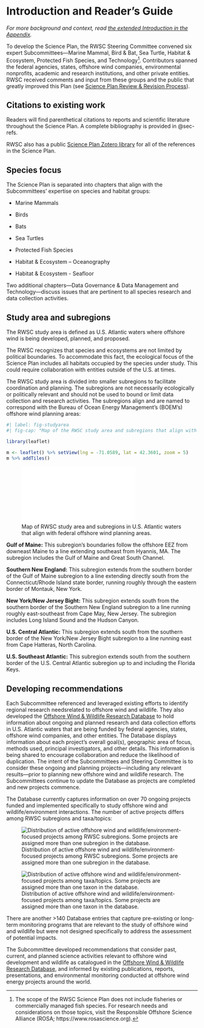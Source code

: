 # Introduction and Reader's Guide {#sec-intro}

*For more background and context, read [the extended Introduction in the Appendix](append-intro.qmd).*

To develop the Science Plan, the RWSC Steering Committee convened six expert Subcommittees---Marine Mammal, Bird & Bat, Sea Turtle, Habitat & Ecosystem, Protected Fish Species, and Technology[^intro-1].
Contributors spanned the federal agencies, states, offshore wind companies, environmental nonprofits, academic and research institutions, and other private entities.
RWSC received comments and input from these groups and the public that greatly improved this Plan (see [Science Plan Review & Revision Process](#_Science_Plan_Review)).

## Citations to existing work {.unnumbered}

Readers will find parenthetical citations to reports and scientific literature throughout the Science Plan.
A complete bibliography is provided in @sec-refs.

RWSC also has a public [Science Plan Zotero library](https://www.zotero.org/groups/5235886/rwsc_science_plan) for all of the references in the Science Plan.

## Species focus {.unnumbered}

The Science Plan is separated into chapters that align with the Subcommittees' expertise on species and habitat groups:

-   Marine Mammals

-   Birds

-   Bats

-   Sea Turtles

-   Protected Fish Species

-   Habitat & Ecosystem -- Oceanography

-   Habitat & Ecosystem - Seafloor

Two additional chapters---Data Governance & Data Management and Technology---discuss issues that are pertinent to all species research and data collection activities.

## Study area and subregions {.unnumbered}

The RWSC study area is defined as U.S.
Atlantic waters where offshore wind is being developed, planned, and proposed.

The RWSC recognizes that species and ecosystems are not limited by political boundaries.
To accommodate this fact, the ecological focus of the Science Plan includes all habitats occupied by the species under study.
This could require collaboration with entities outside of the U.S. at times.

The RWSC study area is divided into smaller subregions to facilitate coordination and planning.
The subregions are not necessarily ecologically or politically relevant and should not be used to bound or limit data collection and research activities.
The subregions align and are named to correspond with the Bureau of Ocean Energy Management's (BOEM's) offshore wind planning areas:

```r

#| label: fig-studyarea
#| fig-cap: "Map of the RWSC study area and subregions that align with federal offshore wind planning areas in U.S. Atlantic waters."

library(leaflet)

m <- leaflet() %>% setView(lng = -71.0589, lat = 42.3601, zoom = 5)
m %>% addTiles()

```

![Map of RWSC study area and subregions in U.S. Atlantic waters that align with federal offshore wind planning areas.](figures/subregions_map.pdf){fig-align="center"}

**Gulf of Maine:** This subregion's boundaries follow the offshore EEZ from downeast Maine to a line extending southeast from Hyannis, MA. The subregion includes the Gulf of Maine and Great South Channel.

**Southern New England:** This subregion extends from the southern border of the Gulf of Maine subregion to a line extending directly south from the Connecticut/Rhode Island state border, running roughly through the eastern border of Montauk, New York.

**New York/New Jersey Bight:** This subregion extends south from the southern border of the Southern New England subregion to a line running roughly east-southeast from Cape May, New Jersey.
The subregion includes Long Island Sound and the Hudson Canyon.

**U.S. Central Atlantic:** This subregion extends south from the southern border of the New York/New Jersey Bight subregion to a line running east from Cape Hatteras, North Carolina.

**U.S. Southeast Atlantic:** This subregion extends south from the southern border of the U.S.
Central Atlantic subregion up to and including the Florida Keys.

## Developing recommendations {.unnumbered}

Each Subcommittee referenced and leveraged existing efforts to identify regional research needsrelated to offshore wind and wildlife.
They also developed the [Offshore Wind & Wildlife Research Database](https://database.rwsc.org/) to hold information about ongoing and planned research and data collection efforts in U.S.
Atlantic waters that are being funded by federal agencies, states, offshore wind companies, and other entities.
The Database displays information about each project's overall goal(s), geographic area of focus, methods used, principal investigators, and other details.
This information is being shared to encourage collaboration and reduce the likelihood of duplication.
The intent of the Subcommittees and Steering Committee is to consider these ongoing and planning projects---including any relevant results---prior to planning new offshore wind and wildlife research.
The Subcommittees continue to update the Database as projects are completed and new projects commence.

The Database currently captures information on over 70 ongoing projects funded and implemented specifically to study offshore wind and wildlife/environment interactions.
The number of active projects differs among RWSC subregions and taxa/topics:

![Distribution of active offshore wind and wildlife/environment-focused projects among RWSC subregions. Some projects are assigned more than one subregion in the database.](figures/database_summary1.png){fig-align="center"}

![Distribution of active offshore wind and wildlife/environment-focused projects among taxa/topics. Some projects are assigned more than one taxon in the database.](figures/database_summary2.png){fig-align="center"}

There are another \>140 Database entries that capture pre-existing or long-term monitoring programs that are relevant to the study of offshore wind and wildlife but were not designed specifically to address the assessment of potential impacts.

The Subcommittee developed recommendations that consider past, current, and planned science activities relevant to offshore wind development and wildlife as catalogued in the [Offshore Wind & Wildlife Research Database](https://database.rwsc.org/), and informed by existing publications, reports, presentations, and environmental monitoring conducted at offshore wind energy projects around the world.

[^intro-1]: The scope of the RWSC Science Plan does not include fisheries or commercially managed fish species.
    For research needs and considerations on those topics, visit the Responsible Offshore Science Alliance (ROSA; https://www.rosascience.org).
